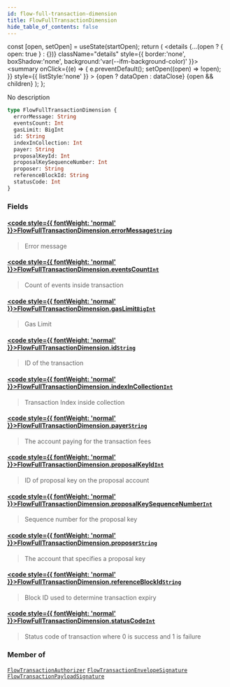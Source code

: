```yaml
---
id: flow-full-transaction-dimension
title: FlowFullTransactionDimension
hide_table_of_contents: false
---
```







  const [open, setOpen] = useState(startOpen);
  return (
    <details {...(open ? { open: true } : {})} className="details" style={{ border:'none', boxShadow:'none', background:'var(--ifm-background-color)' }}>
      <summary
        onClick={(e) => {
          e.preventDefault();
          setOpen((open) => !open);
        }}
        style={{ listStyle:'none' }}
      >
      {open ? dataOpen : dataClose}
      </summary>
      {open && children}
    </details>
  );
};








No description


```graphql
type FlowFullTransactionDimension {
  errorMessage: String
  eventsCount: Int
  gasLimit: BigInt
  id: String
  indexInCollection: Int
  payer: String
  proposalKeyId: Int
  proposalKeySequenceNumber: Int
  proposer: String
  referenceBlockId: String
  statusCode: Int
}
```




### Fields

#### [<code style={{ fontWeight: 'normal' }}>FlowFullTransactionDimension.<b>errorMessage</b></code>](#)<Bullet />[`String`](/docs/v1/graphql-reference/scalars/string) <Badge class="badge badge--secondary" text="scalar"/> 
> 
> 
> Error message
> 

#### [<code style={{ fontWeight: 'normal' }}>FlowFullTransactionDimension.<b>eventsCount</b></code>](#)<Bullet />[`Int`](/docs/v1/graphql-reference/scalars/int) <Badge class="badge badge--secondary" text="scalar"/> 
> 
> 
> Count of events inside transaction
> 

#### [<code style={{ fontWeight: 'normal' }}>FlowFullTransactionDimension.<b>gasLimit</b></code>](#)<Bullet />[`BigInt`](/docs/v1/graphql-reference/scalars/big-int) <Badge class="badge badge--secondary" text="scalar"/> 
> 
> 
> Gas Limit
> 

#### [<code style={{ fontWeight: 'normal' }}>FlowFullTransactionDimension.<b>id</b></code>](#)<Bullet />[`String`](/docs/v1/graphql-reference/scalars/string) <Badge class="badge badge--secondary" text="scalar"/> 
> 
> 
> ID of the transaction
> 

#### [<code style={{ fontWeight: 'normal' }}>FlowFullTransactionDimension.<b>indexInCollection</b></code>](#)<Bullet />[`Int`](/docs/v1/graphql-reference/scalars/int) <Badge class="badge badge--secondary" text="scalar"/> 
> 
> 
> Transaction Index inside collection
> 

#### [<code style={{ fontWeight: 'normal' }}>FlowFullTransactionDimension.<b>payer</b></code>](#)<Bullet />[`String`](/docs/v1/graphql-reference/scalars/string) <Badge class="badge badge--secondary" text="scalar"/> 
> 
> 
> The account paying for the transaction fees
> 

#### [<code style={{ fontWeight: 'normal' }}>FlowFullTransactionDimension.<b>proposalKeyId</b></code>](#)<Bullet />[`Int`](/docs/v1/graphql-reference/scalars/int) <Badge class="badge badge--secondary" text="scalar"/> 
> 
> 
> ID of proposal key on the proposal account
> 

#### [<code style={{ fontWeight: 'normal' }}>FlowFullTransactionDimension.<b>proposalKeySequenceNumber</b></code>](#)<Bullet />[`Int`](/docs/v1/graphql-reference/scalars/int) <Badge class="badge badge--secondary" text="scalar"/> 
> 
> 
> Sequence number for the proposal key
> 

#### [<code style={{ fontWeight: 'normal' }}>FlowFullTransactionDimension.<b>proposer</b></code>](#)<Bullet />[`String`](/docs/v1/graphql-reference/scalars/string) <Badge class="badge badge--secondary" text="scalar"/> 
> 
> 
> The account that specifies a proposal key
> 

#### [<code style={{ fontWeight: 'normal' }}>FlowFullTransactionDimension.<b>referenceBlockId</b></code>](#)<Bullet />[`String`](/docs/v1/graphql-reference/scalars/string) <Badge class="badge badge--secondary" text="scalar"/> 
> 
> 
> Block ID used to determine transaction expiry
> 

#### [<code style={{ fontWeight: 'normal' }}>FlowFullTransactionDimension.<b>statusCode</b></code>](#)<Bullet />[`Int`](/docs/v1/graphql-reference/scalars/int) <Badge class="badge badge--secondary" text="scalar"/> 
> 
> 
> Status code of transaction where 0 is success and 1 is failure
> 



### Member of

[`FlowTransactionAuthorizer`](/docs/v1/graphql-reference/objects/flow-transaction-authorizer)  <Badge class="secondary" text="object"/><Bullet />[`FlowTransactionEnvelopeSignature`](/docs/v1/graphql-reference/objects/flow-transaction-envelope-signature)  <Badge class="secondary" text="object"/><Bullet />[`FlowTransactionPayloadSignature`](/docs/v1/graphql-reference/objects/flow-transaction-payload-signature)  <Badge class="secondary" text="object"/>

